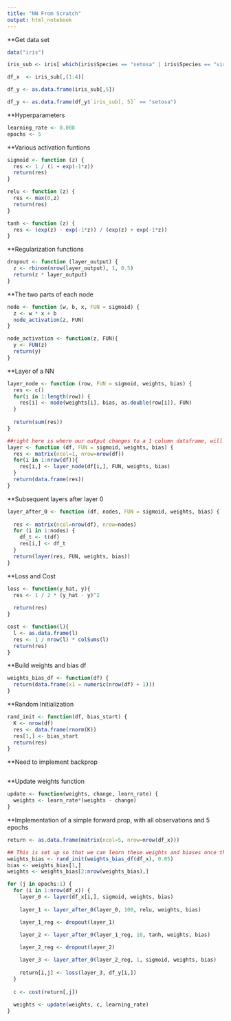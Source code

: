 ```yaml
---
title: "NN From Scratch"
output: html_notebook
---
```


**Get data set
```r
data("iris")

iris_sub <- iris[ which(iris$Species == "setosa" | iris$Species == "virginica"), ]

df_x  <- iris_sub[,(1:4)]

df_y <- as.data.frame(iris_sub[,5])

df_y <- as.data.frame(df_y$`iris_sub[, 5]` == "setosa")
```

**Hyperparameters
```r
learning_rate <- 0.008
epochs <- 5
```

**Various activation funtions
```r
sigmoid <- function (z) {
  res <- 1 / (1 + exp(-1*z))
  return(res)
}

relu <- function (z) {
  res <- max(0,z)
  return(res)
}

tanh <- function (z) {
  res <- (exp(z) - exp(-1*z)) / (exp(z) + exp(-1*z))
}
```

**Regularization functions
```r
dropout <- function (layer_output) {
  z <- rbinom(nrow(layer_output), 1, 0.5)
  return(z * layer_output)
}
```

**The two parts of each node
```r
node <- function (w, b, x, FUN = sigmoid) {
  z <- w * x + b
  node_activation(z, FUN)
}

node_activation <- function(z, FUN){
  y <- FUN(z)
  return(y)
}
```

**Layer of a NN
```r
layer_node <- function (row, FUN = sigmoid, weights, bias) {
  res <- c()
  for(i in 1:length(row)) {
    res[i] <- node(weights[i], bias, as.double(row[i]), FUN)
  }
  
  return(sum(res))
}

##right here is where our output changes to a 1 column dataframe, will need to be transposed to list for future layers
layer <- function (df, FUN = sigmoid, weights, bias) {
  res <- matrix(ncol=1, nrow=nrow(df))
  for(i in 1:nrow(df)){
    res[i,] <- layer_node(df[i,], FUN, weights, bias)
  }
  return(data.frame(res))
}
```

**Subsequent layers after layer 0
```r
layer_after_0 <- function (df, nodes, FUN = sigmoid, weights, bias) {
  
  res <- matrix(ncol=nrow(df), nrow=nodes)
  for (i in 1:nodes) {
    df_t <- t(df)
    res[i,] <- df_t
  }
  return(layer(res, FUN, weights, bias))
}
```

**Loss and Cost
```r
loss <- function(y_hat, y){
  res <- 1 / 2 * (y_hat - y)^2
  
  return(res)
}

cost <- function(l){
  l <- as.data.frame(l)
  res <- 1 / nrow(l) * colSums(l)
  return(res)
}
```


**Build weights and bias df
```r
weights_bias_df <- function(df) {
  return(data.frame(x1 = numeric(nrow(df) + 1)))
}
```

**Random Initialization
```r
rand_init <- function(df, bias_start) {
  K <- nrow(df)
  res <- data.frame(rnorm(K))
  res[1,] <- bias_start
  return(res)
}
```

**Need to implement backprop
```r

```

**Update weights function
```r
update <- function(weights, change, learn_rate) {
  weights <- learn_rate*(weights - change)
}
```

**Implementation of a simple forward prop, with all observations and 5 epochs
```r
return <- as.data.frame(matrix(ncol=5, nrow=nrow(df_x)))

## This is set up so that we can learn these weights and biases once the backprop function is implemented, for now I am stripping out bias and weights into seperate dfs
weights_bias <- rand_init(weights_bias_df(df_x), 0.05)
bias <- weights_bias[1,]
weights <- weights_bias[2:nrow(weights_bias),]

for (j in epochs:1) {
  for (i in 1:nrow(df_x)) {
    layer_0 <- layer(df_x[i,], sigmoid, weights, bias)
  
    layer_1 <- layer_after_0(layer_0, 100, relu, weights, bias)

    layer_1_reg <- dropout(layer_1)

    layer_2 <- layer_after_0(layer_1_reg, 10, tanh, weights, bias)
    
    layer_2_reg <- dropout(layer_2)

    layer_3 <- layer_after_0(layer_2_reg, 1, sigmoid, weights, bias)
  
    return[i,j] <- loss(layer_3, df_y[i,])
  }
  
  c <- cost(return[,j])
  
  weights <- update(weights, c, learning_rate)
}
```





